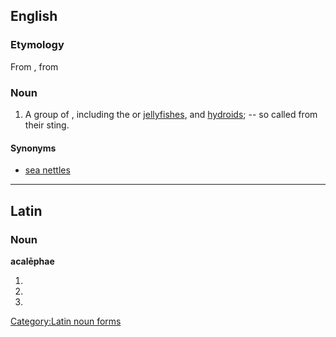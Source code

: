 {{also|Acalephae}}
==English==

===Etymology===
From {{etyl|la}} {{term|acalephe|acalēphē|nettle|lang=la}}, from {{etyl|grc}} {{term|ἀκαλήφη|{{polytonic|ἀκαλήφη}}|tr=akalēphē|stinging nettle}}

===Noun===
{{en-plural noun}}

# A group of {{taxlink|Coelenterata}}, including the {{taxlink|Medusae}} or [[jellyfish]]es, and [[hydroid]]s; -- so called from their sting.

====Synonyms====
* [[sea nettle]]s

----

==Latin==

===Noun===
'''acalēphae''' {{f}}

# {{inflection of|acalephe|acalēphē|dat|s|lang=la}}
# {{inflection of|acalephe|acalēphē|nom|p|lang=la}}
# {{inflection of|acalephe|acalēphē|voc|p|lang=la}}

[[Category:Latin noun forms]]